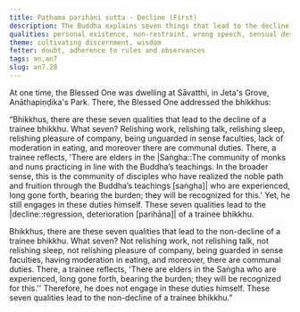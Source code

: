```yaml
---
title: Paṭhama parihāni sutta - Decline (First)
description: The Buddha explains seven things that lead to the decline of a trainee bhikkhu and seven things that do not.
qualities: personal existence, non-restraint, wrong speech, sensual desire, sense restraint, right speech
theme: cultivating discernment, wisdom
fetter: doubt, adherence to rules and observances
tags: an,an7
slug: an7.28
---
```


At one time, the Blessed One was dwelling at Sāvatthi, in Jeta's Grove, Anāthapiṇḍika's Park. There, the Blessed One addressed the bhikkhus:

“Bhikkhus, there are these seven qualities that lead to the decline of a trainee bhikkhu. What seven? Relishing work, relishing talk, relishing sleep, relishing pleasure of company, being unguarded in sense faculties, lack of moderation in eating, and moreover there are communal duties. There, a trainee reflects, 'There are elders in the |Saṅgha::The community of monks and nuns practicing in line with the Buddha’s teachings. In the broader sense, this is the community of disciples who have realized the noble path and fruition through the Buddha’s teachings [saṅgha]| who are experienced, long gone forth, bearing the burden; they will be recognized for this.' Yet, he still engages in these duties himself. These seven qualities lead to the |decline::regression, deterioration [parihāna]| of a trainee bhikkhu.

Bhikkhus, there are these seven qualities that lead to the non-decline of a trainee bhikkhu. What seven? Not relishing work, not relishing talk, not relishing sleep, not relishing pleasure of company, being guarded in sense faculties, having moderation in eating, and moreover, there are communal duties. There, a trainee reflects, 'There are elders in the Saṅgha who are experienced, long gone forth, bearing the burden; they will be recognized for this.'' Therefore, he does not engage in these duties himself. These seven qualities lead to the non-decline of a trainee bhikkhu.”